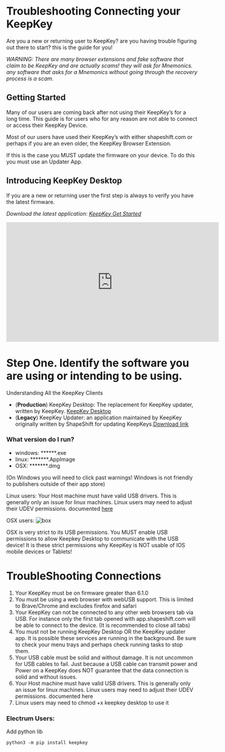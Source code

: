 
# Troubleshooting Connecting your KeepKey

Are you a new or returning user to KeepKey? are you having trouble figuring out there to start? this is the guide for you!

_WARNING: There are many browser extensions and fake software that claim to be KeepKey and are actually scams! they will ask for Mnemonics. any software that asks for a Mnemonics without going through the recovery process is a scam._

## Getting Started

Many of our users are coming back after not using their KeepKey’s for a long time. This guide is for users who for any reason are not able to connect or access their KeepKey Device.

Most of our users have used their KeepKey’s with either shapeshift.com or perhaps if you are an even older, the KeepKey Browser Extension.

If this is the case you MUST update the firmware on your device. To do this you must use an Updater App.

## Introducing KeepKey Desktop

If you are a new or returning user the first step is always to verify you have the latest firmware.

_Download the latest application: [KeepKey Get Started](https://keepkey.com/get-started)_

<iframe
  width="560"
  height="315"
  src="https://www.youtube.com/embed/js6VMMvz9aQ"
  title="YouTube video player"
  frameBorder="0"
  allow="accelerometer; autoplay; clipboard-write; encrypted-media; gyroscope; picture-in-picture"
  allowFullScreen
></iframe>


# Step One. Identify the software you are using or intending to be using.

Understanding All the KeepKey Clients

* (**Production**) KeepKey Desktop: The replacement for KeepKey updater, written by KeepKey. [KeepKey Desktop](https://github.com/keepkey/keepkey-desktop/releases)
* (**Legacy**) KeepKey Updater: an application maintained by KeepKey originally written by ShapeShift for updating KeepKeys.[Download link](https://github.com/keepkey/keepkey-updater/releases/tag/v2.1.4)

### What version do I run?
* windows: ******.exe
* linux: *******.AppImage
* OSX: *******.dmg

(On Windows you will need to click past warnings! Windows is not friendly to publishers outside of their app store)

Linux users:
Your Host machine must have valid USB drivers. This is generally only an issue for linux machines. Linux users may need to adjust their UDEV permissions. documented [here](https://github.com/keepkey/udev-rules)

OSX users:
<img src="/MacOSWarning.png" alt="box" />

OSX is very strict to its USB permissions. You MUST enable USB permissions to allow Keepkey Desktop to communicate with the USB device! It is these strict permissions why KeepKey is NOT usable of IOS mobile devices or Tablets!

# TroubleShooting Connections

1. Your KeepKey must be on firmware greater than 6.1.0
2. You must be using a web browser with webUSB support. This is limited to Brave/Chrome and excludes firefox and safari
3. Your KeepKey can not be connected to any other web browsers tab via USB. For instance only the first tab opened with app.shapeshift.com will be able to connect to the device. (It is recommended to close all tabs)
4. You must not be running KeepKey Desktop OR the KeepKey updater app. It is possible these services are running in the background. Be sure to check your menu trays and perhaps check running tasks to stop them.
5. Your USB cable must be solid and without damage. It is not uncommon for USB cables to fail. Just because a USB cable can transmit power and Power on a KeepKey does NOT guarantee that the data connection is solid and without issues.
6. Your Host machine must have valid USB drivers. This is generally only an issue for linux machines. Linux users may need to adjust their UDEV permissions. documented here
7. Linux users may need to chmod +x keepkey desktop to use it

### Electrum Users:

Add python lib
```
python3 -m pip install keepkey
```

